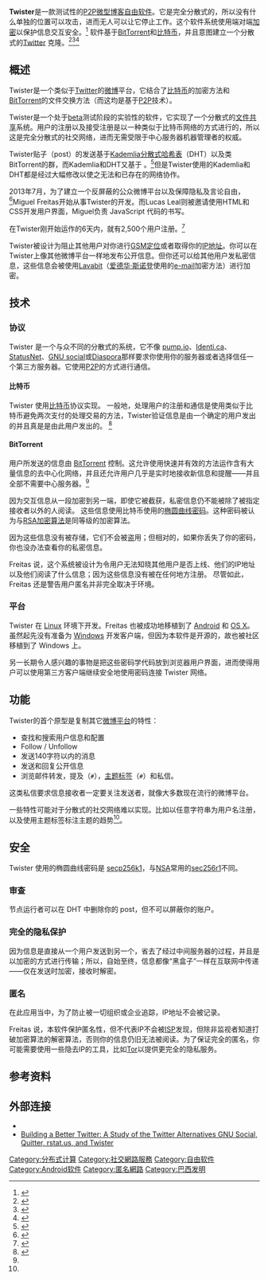 {{NoteTA|G1=IT|G2=FL}}
{{Infobox software
|name               = Twister
|title              = 完全分散式的 P2P 微博平台
|logo               = Twister_microblogging_logo.png
<!--本图像属于合理引用-->
|logo size          = 225px
|screenshot         = 
|caption            = 在 GNU/Linux 上运行的 Twister 
|author             = Miguel Freitas
|developer          = 在 Github 上开放源代码、Miguel Freitas、Lucas Leal
|released           = {{Start date and age|2013|12|30}}
|frequently updated = 是
|operating system   = [[FreeBSD|FreeBSD]]<ref name="FreeBSD">{{cite web | url=https://www.freshports.org/net-p2p/twister/ | title=FreshPorts -- net-p2p/twister | publisher=https://www.freshports.org/ | date=2014-06-22 | accessdate=2014-08-29 | archive-date=2014-07-03 | archive-url=https://web.archive.org/web/20140703230414/http://www.freshports.org/net-p2p/twister/ | dead-url=no }}</ref>、[[GNU/Linux|GNU/Linux]]<ref name="Linux">{{cite web | url=https://raw.githubusercontent.com/miguelfreitas/twister-core/master/INSTALL | title=Github Default build guide for Linux Twister | publisher=http://twister.net.co/ | date=2014-01-01 | accessdate=2014-01-11 | archive-date=2014-04-19 | archive-url=https://web.archive.org/web/20140419011744/https://raw.githubusercontent.com/miguelfreitas/twister-core/master/INSTALL | dead-url=no }}</ref>、[[Mac_OS_X|Mac OS X]]<ref name="Mac">{{cite web|url=https://github.com/miguelfreitas/twister-core/blob/master/doc/build-osx.md|title=Github build guide for mac|publisher=http://twister.net.co/|date=2014-01-08|accessdate=2014-01-11|archive-date=2019-02-18|archive-url=https://web.archive.org/web/20190218054528/https://github.com/miguelfreitas/twister-core/blob/master/doc/build-osx.md|dead-url=no}}</ref>、 [[Microsoft_Windows|Microsoft Windows]]<ref name="Microsoft Windows">{{cite web|url=https://github.com/miguelfreitas/twister-core/blob/master/doc/build-msw.md;|title=Github build guide for mac|publisher=http://twister.net.co/|date=2014-07-08|accessdate=2014-01-11}}{{dead link|date=2018年5月 |bot=InternetArchiveBot |fix-attempted=yes }}</ref> 以及 [[Android|Android]]<ref name="Android">{{cite web|url=http://twister.net.co/?page_id=25;|title=FAQ Guide by Twister|publisher=http://twister.net.co/|date=2013-10-24|accessdate=2014-01-11|archive-date=2014-01-11|archive-url=https://web.archive.org/web/20140111125528/http://twister.net.co/?page_id=25;|dead-url=no}}</ref>
|size               = 1 [[百万字节|MB]]
|language           = 多语言
|status             = 活跃的 Beta 版本
|genre              = [[社交网络服务|社交网络服务]]，[[微博|微博]]
|license            = [[MIT|MIT]] 以及 [[BSD|BSD]] 许可证
|website            = {{URL|twister.net.co/}}
}}

'''Twister'''是一款测试性的[[P2P|P2P]][[微型博客|微型博客]][[自由软件|自由软件]]。它是完全分散式的，所以没有什么单独的位置可以攻击，进而无人可以让它停止工作。这个软件系统使用端对端[[加密|加密]]以保护信息交互安全。<ref name=techpres>{{cite news|last=Frediani|first=Carola|title=Making "NSA-Proof" Social Networking Mainstream|url=http://techpresident.com/news/wegov/24759/making-NSA-proof-social-networking-mainstream|accessdate=28 February 2014|newspaper=Tech President|date=18 February 2014|archive-date=2015-08-23|archive-url=https://web.archive.org/web/20150823105026/http://techpresident.com/news/wegov/24759/making-NSA-proof-social-networking-mainstream|dead-url=no}}</ref>
软件基于[[BitTorrent|BitTorrent]]和[[比特币|比特币]]，并且意图建立一个分散式的[[Twitter|Twitter]] 克隆。<ref>{{cite news|last=Epstein|first=Michael|title=Cryptography Apps: How To Keep Your Personal Info Private|url=http://www.notebookreview.com/feature/cryptography-apps-how-to-keep-your-personal-info-private/|accessdate=28 February 2014|newspaper=Notebook Review|date=3 February 2013|archive-date=2015-09-06|archive-url=https://web.archive.org/web/20150906030915/http://www.notebookreview.com/feature/cryptography-apps-how-to-keep-your-personal-info-private/|dead-url=no}}</ref><ref>{{cite news|last=Finley|first=Klint|title=Out in the Open: Teenage Hacker Transforms Web Into One Giant Bitcoin Network|url=http://www.wired.com/wiredenterprise/2014/01/ethereum/|accessdate=28 February 2014|newspaper=Wired|date=27 January 2014|archive-date=2014-03-27|archive-url=https://web.archive.org/web/20140327143138/http://www.wired.com/wiredenterprise/2014/01/ethereum/|dead-url=no}}</ref><ref>{{cite news|last=Lunduke|first=Bryan|title=Previous Article Next Article Test-driving Twister: The NSA-proof Twitter clone|url=http://www.networkworld.com/community/blog/test-driving-twister-nsa-proof-twitter-clone|accessdate=28 February 2014|newspaper=Network World|date=21 January 2014|archive-date=2014-03-05|archive-url=https://web.archive.org/web/20140305050344/http://www.networkworld.com/community/blog/test-driving-twister-nsa-proof-twitter-clone|dead-url=no}}</ref>

== 概述 ==
Twister是一个类似于[[Twitter|Twitter]]的[[微博|微博]]平台，它结合了[[比特币|比特币]]的加密方法和[[BitTorrent|BitTorrent]]的文件交换方法（而这均是基于[[P2P|P2P]]技术）。

Twister是一个处于[[軟件版本週期#Beta|beta]]测试阶段的实验性的软件，它实现了一个分散式的[[文件共享|文件共享]]系统。用户的注册以及接受注册是以一种类似于比特币网络的方式进行的，所以这是完全分散式的社交网络，进而无需受限于中心服务器机器管理者的权威。

Twister贴子（post）的发送基于[[Kademlia|Kademlia]][[分散式哈希表|分散式哈希表]]（DHT）以及类BitTorrent的群，而Kademlia和DHT又基于 {{link-en|libtorrent|libtorrent}}。<ref>{{cite news|last=Hasslberger|first=Sepp|title=Coming soon: Twister – a distributed p2p microblogging platform|url=http://blog.p2pfoundation.net/coming-soon-twister-a-distributed-p2p-microblogging-platform/2014/01/26|accessdate=28 February 2014|newspaper=P2P Foundation Blog|date=26 January 2014|archive-date=2014-02-28|archive-url=https://web.archive.org/web/20140228223851/http://blog.p2pfoundation.net/coming-soon-twister-a-distributed-p2p-microblogging-platform/2014/01/26|dead-url=no}}</ref>但是Twister使用的Kademlia和DHT都是经过大幅修改以使之无法和已存在的网络协作。

2013年7月，为了建立一个反屏蔽的公众微博平台以及保障隐私及言论自由，<ref>{{cite news|last=Miguel|first=Freitas|title=Twister: The Fully Decentralized P2P Microblogging Platform|url=http://tech.slashdot.org/story/14/01/07/161257/twister-the-fully-decentralized-p2p-microblogging-platform|accessdate=28 February 2014|newspaper=Slashdot|date=7 January 2014|archive-date=2015-09-09|archive-url=https://web.archive.org/web/20150909162007/http://tech.slashdot.org/story/14/01/07/161257/twister-the-fully-decentralized-p2p-microblogging-platform|dead-url=no}}</ref>Miguel Freitas开始从事Twister的开发。而Lucas Leal则被邀请使用HTML和CSS开发用户界面，Miguel负责 JavaScript 代码的书写。

在Twister刚开始运作的6天内，就有2,500个用户注册。<ref name="2500 New Users">{{cite web|url=http://tech-beta.slashdot.org/story/14/01/07/161257/twister-the-fully-decentralized-p2p-microblogging-platform;|title=Twister: The Fully Decentralized P2P Microblogging Platform|publisher=http://slashdot.org|date=2014-01-08|accessdate=2014-01-11|archive-date=2014-01-11|archive-url=https://web.archive.org/web/20140111125750/http://tech-beta.slashdot.org/story/14/01/07/161257/twister-the-fully-decentralized-p2p-microblogging-platform;|dead-url=no}}</ref>

Twister被设计为阻止其他用户对你进行[[GSM定位|GSM定位]]或者取得你的[[IP地址|IP地址]]。你可以在Twister上像其他微博平台一样地发布公开信息。但你还可以给其他用户发私密信息，这些信息会被使用[[Lavabit|Lavabit]]（[[爱德华·斯诺登|爱德华·斯诺登]]使用的[[e-mail|e-mail]]加密方法）进行加密。

== 技术 ==

=== 协议 ===
Twister 是一个与众不同的分散式的系统，它不像 [[pump.io|pump.io]]、[[Identi.ca|Identi.ca]]、[[StatusNet|StatusNet]]、[[GNU_social|GNU social]]或[[Diaspora_(软件)|Diaspora]]那样要求你使用你的服务器或者选择信任一个第三方服务器。它使用[[P2P|P2P]]的方式进行通信。

==== 比特币 ====
Twister 使用[[比特币|比特币]]协议实现。
一般地，处理用户的注册和通信是使用类似于比特币避免两次支付的处理交易的方法，Twister验证信息是由一个确定的用户发出的并且真是是由此用户发出的。
<ref name="Twister White Paper">{{cite web|url=https://github.com/miguelfreitas/twister-core/wiki/twister%E7%99%BD%E7%9A%AE%E4%B9%A6|title=Twister 白皮书|publisher=idlesong|date=2014-08-19|accessdate=2014-08-19|archive-date=2019-02-18|archive-url=https://web.archive.org/web/20190218054528/https://github.com/miguelfreitas/twister-core/wiki/twister%E7%99%BD%E7%9A%AE%E4%B9%A6|dead-url=no}}</ref>

==== BitTorrent ====
用户所发送的信息由 [[BitTorrent|BitTorrent]] 控制。这允许使用快速并有效的方法运作含有大量信息的去中心化网络，并且还允许用户几乎是实时地接收新信息和提醒——并且全部不需要中心服务器。<ref name="Twister White Paper" />


因为交互信息从一段加密到另一端，即使它被截获，私密信息仍不能被除了被指定接收者以外的人阅读。
这些信息使用比特币使用的[[椭圆曲线密码学|椭圆曲线密码]]。这种密码被认为与[[RSA加密算法|RSA加密算法]]是同等级的加密算法。

因为这些信息没有被存储，它们不会被盗用；但相对的，如果你丢失了你的密码，你也没办法查看你的私密信息。

Freitas 说，这个系统被设计为令用户无法知晓其他用户是否上线、他们的IP地址以及他们阅读了什么信息；因为这些信息没有被在任何地方注册。
尽管如此，Freitas 还是警告用户匿名并非完全取决于环境。

=== 平台 ===

Twister 在 [[Linux|Linux]] 环境下开发。Freitas 也被成功地移植到了 [[Android|Android]] 和 [[OS_X|OS X]]。虽然起先没有准备为 [[Windows|Windows]] 开发客户端，但因为本软件是开源的，故也被社区移植到了 Windows 上。

另一长期令人感兴趣的事物是把这些密码学代码放到浏览器用户界面，进而使得用户可以使用第三方客户端继续安全地使用密码连接 Twister 网络。

== 功能 ==
Twister的首个原型是复制其它[[微博平台|微博平台]]的特性：
* 查找和搜索用户信息和配置
* Follow / Unfollow
* 发送140字符以内的消息
* 发送和回复公开信息
* 浏览邮件转发，提及（<code>#</code>），[[主题标签|主题标签]]（<code>#</code>）和私信。
这类私信要求信息接收者一定要关注发送者，就像大多数现在流行的微博平台。

一些特性可能对于分散式的社交网络难以实现。比如以任意字符串为用户名注册，以及使用主题标签标注主题的趋势<ref name="Twister White Paper" />。

== 安全 ==
Twister 使用的椭圆曲线密码是 [[secp256k1|secp256k1]]，与[[NSA|NSA]]常用的[[sec256r1|sec256r1]]不同。

=== 审查 ===
节点运行者可以在 DHT 中删除你的 post，但不可以屏蔽你的账户。

=== 完全的隐私保护 ===
因为信息是直接从一个用户发送到另一个，省去了经过中间服务器的过程，并且是以加密的方式进行传输；所以，自始至终，信息都像“黑盒子”一样在互联网中传递——仅在发送时加密，接收时解密。

=== 匿名 ===
在此应用当中，为了防止被一切组织或企业追踪，IP地址不会被记录。
 
Freitas 说，本软件保护匿名性，但不代表IP不会被[[ISP|ISP]]发现，但除非监视者知道打破加密算法的解密算法，否则你的信息仍旧无法被阅读。为了保证完全的匿名，你可能需要使用一些隐去IP的工具，比如[[Tor|Tor]]以提供更完全的隐私服务。

== 参考资料 ==
{{Reflist|30em}}

==外部连接 ==
* {{Official website|http://twister.net.co/}}
* [https://ssrn.com/abstract=2595247 Building a Better Twitter: A Study of the Twitter Alternatives GNU Social, Quitter, rstat.us, and Twister]

{{微博客}}

[[Category:分布式计算|Category:分布式计算]]
[[Category:社交網路服務|Category:社交網路服務]]
[[Category:自由软件|Category:自由软件]]
[[Category:Android软件|Category:Android软件]]
[[Category:匿名網路|Category:匿名網路]]
[[Category:巴西发明|Category:巴西发明]]